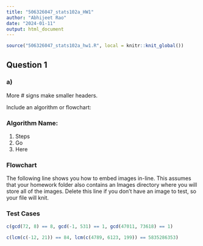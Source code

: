 ```yaml
---
title: "506326047_stats102a_HW1"
author: "Abhijeet Rao"
date: "2024-01-11"
output: html_document
---
```


```r
source("506326047_stats102a_hw1.R", local = knitr::knit_global())
```

## Question 1

### a) 

More # signs make smaller headers.

Include an algorithm or flowchart:

### Algorithm Name:
1. Steps
2. Go
3. Here

### Flowchart

The following line shows you how to embed images in-line. This assumes that your
homework folder also contains an Images directory where you will store all of 
the images. Delete this line if you don't have an image to test, so your file 
will knit.

### Test Cases
```r
c(gcd(72, 8) == 8, gcd(-1, 531) == 1, gcd(47011, 73618) == 1)
```

```r
c(lcm(c(-12, 21)) == 84, lcm(c(4789, 6123, 199)) == 5835286353)
```
